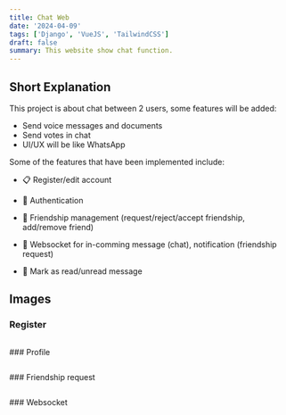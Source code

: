 ```yaml
---
title: Chat Web
date: '2024-04-09'
tags: ['Django', 'VueJS', 'TailwindCSS']
draft: false
summary: This website show chat function.
---
```

## Short Explanation

This project is about chat between 2 users, some features will be added:

- Send voice messages and documents
- Send votes in chat
- UI/UX will be like WhatsApp

Some of the features that have been implemented include:

- 📋 Register/edit account

- 🔐 Authentication

- 💬 Friendship management (request/reject/accept friendship, add/remove friend)

- 👀 Websocket for in-comming message (chat), notification (friendship request)

- 📝 Mark as read/unread message

## Images
### Register
<p align="center">
  <img alt="" src="https://ucarecdn.com/03159cc4-9177-4e63-9d42-52553ea6c17d/webchat_register.png" />
</p>
### Profile
<p align="center">
  <img alt="" src="https://ucarecdn.com/00103229-3689-4c60-8052-78056f5b3702/webchat_profile.png" />
</p>
### Friendship request
<p align="center">
  <img alt="" src="https://ucarecdn.com/08b07c0a-bc1d-4fb9-8930-c96ac4635c0b/webchat_addfriend.png" />
</p>
### Websocket
<p align="center">
  <img alt="" src="https://ucarecdn.com/8f748797-8650-49c9-accb-87823187611c/webchat_websocket.png" />
</p>